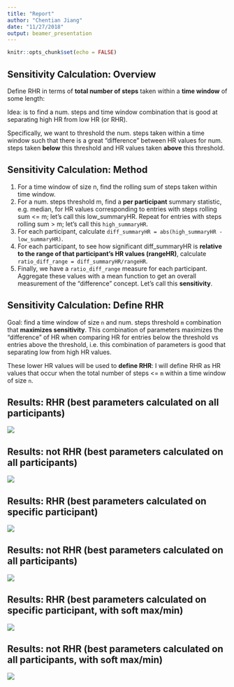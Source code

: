 ```yaml
---
title: "Report"
author: "Chentian Jiang"
date: "11/27/2018"
output: beamer_presentation
---
```


```r
knitr::opts_chunk$set(echo = FALSE)
```

## Sensitivity Calculation: Overview
Define RHR in terms of **total number of steps** taken within a **time window** of some length:

Idea: is to find a num. steps and time window combination that is good at separating high HR from low HR (or RHR).

Specifically, we want to threshold the num. steps taken within a time window such that there is a great "difference" between HR values for num. steps taken **below** this threshold and HR values taken **above** this threshold.

## Sensitivity Calculation: Method

1. For a time window of size n, find the rolling sum of steps taken within time window.
2. For a num. steps threshold m, find a **per participant** summary statistic, e.g. median, for HR values corresponding to entries with steps rolling sum <= m; let's call this low_summaryHR. Repeat for entries with steps rolling sum > m; let's call this `high_summaryHR`.
3. For each participant, calculate `diff_summaryHR = abs(high_summaryHR - low_summaryHR)`.
4. For each participant, to see how significant diff_summaryHR is **relative to the range of that participant's HR values (rangeHR)**, calculate `ratio_diff_range = diff_summaryHR/rangeHR`.
5. Finally, we have a `ratio_diff_range` measure for each participant. Aggregate these values with a mean function to get an overall measurement of the "difference" concept. Let's call this **sensitivity**.

## Sensitivity Calculation: Define RHR
Goal: find a time window of size `n` and num. steps threshold `m` combination that **maximizes sensitivity**. This combination of parameters maximizes the "difference" of HR when comparing HR for entries below the threshold vs entries above the threshold, i.e. this combination of parameters is good that separating low from high HR values.

These lower HR values will be used to **define RHR**: I will define RHR as HR values that occur when the total number of steps <= `m` within a time window of size `n`.

## Results: RHR (best parameters calculated on all participants)
![](../temp_plots/0119_window=10_steps=1000_isRHR=TRUE.png)

## Results: not RHR (best parameters calculated on all participants)
![](../temp_plots/0119_window=10_steps=1000_isRHR=FALSE.png)

## Results: RHR (best parameters calculated on specific participant)
![](../temp_plots/0119_window=5_steps=600_isRHR=TRUE.png)

## Results: not RHR (best parameters calculated on all participants)
![](../temp_plots/0119_window=5_steps=600_isRHR=FALSE.png)

## Results: RHR (best parameters calculated on specific participant, with soft max/min)
![](../temp_plots/0119_window=10_steps=800_isRHR=TRUE_soft.png)

## Results: not RHR (best parameters calculated on all participants, with soft max/min)
![](../temp_plots/0119_window=10_steps=800_isRHR=FALSE_soft.png)


